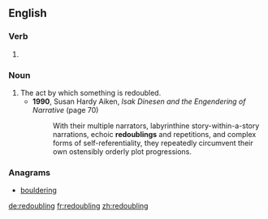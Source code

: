 ==English==

===Verb===
{{head|en}}

# {{present participle of|redouble}}

===Noun===
{{en-noun}}

# The act by which something is redoubled.
#* '''1990''', Susan Hardy Aiken, ''Isak Dinesen and the Engendering of Narrative'' (page 70)
#*: With their multiple narrators, labyrinthine story-within-a-story narrations, echoic '''redoublings''' and repetitions, and complex forms of self-referentiality, they repeatedly circumvent their own ostensibly orderly plot progressions.

===Anagrams===
* [[bouldering#English|bouldering]]

[[de:redoubling]]
[[fr:redoubling]]
[[zh:redoubling]]